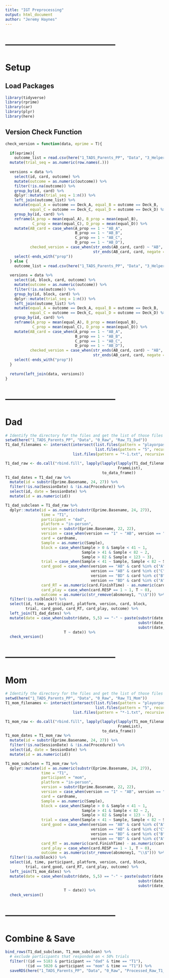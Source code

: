 ```yaml
---
title: "IGT Preprocessing"
output: html_document
author: "Jeremy Haynes"
---
```



# --------------------------------------
# Setup
## Load Packages
```r
library(tidyverse)
library(rprime)
library(car)
library(plyr)
library(here)
```


## Version Check Function
```r
check_version = function(data, eprime = T){
  
  if(eprime){
    outcome_list = read.csv(here("1_TADS_Parents_PP", "Data", "3_Helper", "eprime_AB_outcome_list.csv")) %>% 
  mutate(trial_seq = as.numeric(row.names(.)))
  
  versions = data %>%
    select(id, card, outcome) %>% 
    mutate(outcome = as.numeric(outcome)) %>% 
    filter(!is.na(outcome)) %>% 
    group_by(id, card) %>% 
    dplyr::mutate(trial_seq = 1:n()) %>% 
    left_join(outcome_list) %>% 
    mutate(equal_A = outcome == Deck_A, equal_B = outcome == Deck_B,
           equal_C = outcome == Deck_C, equal_D = outcome == Deck_D) %>% 
    group_by(id, card) %>% 
    reframe(A_prop = mean(equal_A), B_prop = mean(equal_B),
            C_prop = mean(equal_C), D_prop = mean(equal_D)) %>% 
    mutate(AB_card = case_when(A_prop == 1 ~ "AB_A",
                               B_prop == 1 ~ "AB_B",
                               C_prop == 1 ~ "AB_C",
                               D_prop == 1 ~ "AB_D"),
           checked_version = case_when(str_ends(AB_card, card) ~ "AB",
                                       str_ends(AB_card, card, negate = T) ~ "BD")) %>% 
    select(-ends_with("prop"))
  } else {
    outcome_list = read.csv(here("1_TADS_Parents_PP", "Data", "3_Helper", "pavlovia_AB_outcome_list.csv"))
  
  versions = data %>%
    select(id, block, card, outcome) %>% 
    mutate(outcome = as.numeric(outcome)) %>% 
    filter(!is.na(outcome)) %>% 
    group_by(id, block, card) %>% 
    dplyr::mutate(trial_seq = 1:n()) %>% 
    left_join(outcome_list) %>% 
    mutate(equal_A = outcome == Deck_A, equal_B = outcome == Deck_B,
           equal_C = outcome == Deck_C, equal_D = outcome == Deck_D) %>% 
    group_by(id, card) %>% 
    reframe(A_prop = mean(equal_A), B_prop = mean(equal_B),
            C_prop = mean(equal_C), D_prop = mean(equal_D)) %>% 
    mutate(AB_card = case_when(A_prop == 1 ~ "AB_A",
                               B_prop == 1 ~ "AB_B",
                               C_prop == 1 ~ "AB_C",
                               D_prop == 1 ~ "AB_D"),
           checked_version = case_when(str_ends(AB_card, card) ~ "AB",
                                       str_ends(AB_card, card, negate = T) ~ "BD")) %>% 
    select(-ends_with("prop"))
  }
  
  return(left_join(data, versions))
}
```


# --------------------------------------
# Dad
```r
# Identify the directory for the files and get the list of those files
setwd(here("1_TADS_Parents_PP", "Data", "0_Raw", "Raw_T1_Dad"))
T1_dad_filenames <- intersect(intersect(list.files(pattern = "playorpass - Version", recursive = T), 
                                        list.files(pattern = "5", recursive = T)),
                              list.files(pattern = "*-1.txt", recursive = T))

T1_dad_raw <- do.call("rbind.fill", lapply(lapply(lapply(T1_dad_filenames, read_eprime),
                                                  FrameList),
                                           to_data_frame))
T1_dad_dates = T1_dad_raw %>% 
  mutate(id = substr(Eprime.Basename, 24, 27)) %>% 
  filter(!is.na(SessionDate) & !is.na(Procedure)) %>% 
  select(id, date = SessionDate) %>% 
  mutate(id = as.numeric(id))

T1_dad_subclean = T1_dad_raw %>% 
  dplyr::mutate(id = as.numeric(substr(Eprime.Basename, 24, 27)),
                time = "T1",
                participant = "dad",
                platform = "in-person",
                version = substr(Eprime.Basename, 22, 22),
                version = case_when(version == "1" ~ "AB", version == "2" ~ "BD"),
                card = cardname,
                Sample = as.numeric(Sample),
                block = case_when(Sample > 0 & Sample < 41 ~ 1,
                                  Sample > 41 & Sample < 82 ~ 2,
                                  Sample > 82 & Sample < 123 ~ 3),
                trial = case_when(Sample < 41 ~ Sample, Sample < 82 ~ Sample - 1, T ~ Sample - 2),
                card_good = case_when(version == "AB" & card %in% c("A", "B") ~ 1,
                                      version == "AB" & card %in% c("C", "D") ~ 0,
                                      version == "BD" & card %in% c("B", "D") ~ 1,
                                      version == "BD" & card %in% c("A", "C") ~ 0),
                card_RT = as.numeric(card.FinishTime) - as.numeric(card.OnsetTime),
                card_play = case_when(card.RESP == 1 ~ 1, T ~ 0),
                outcome = as.numeric(str_remove(absmoney1, "\\$"))) %>% 
  filter(!is.na(block)) %>%
  select(id, time, participant, platform, version, card, block, 
         trial, card_good, card_RT, card_play, outcome) %>% 
  left_join(T1_dad_dates) %>% 
  mutate(date = case_when(substr(date, 5,5) == "-" ~ paste(substr(date,6,7),
                                                           substr(date,9,10),
                                                           substr(date,1,4), sep = "-"),
                          T ~ date)) %>% 
  check_version()
```


# --------------------------------------
# Mom
```r
# Identify the directory for the files and get the list of those files
setwd(here("1_TADS_Parents_PP", "Data", "0_Raw", "Raw_T1_Mom"))
T1_mom_filenames <- intersect(intersect(list.files(pattern = "playorpass - Version", recursive = T), 
                                        list.files(pattern = "5", recursive = T)),
                              list.files(pattern = "*-1.txt", recursive = T))

T1_mom_raw <- do.call("rbind.fill", lapply(lapply(lapply(T1_mom_filenames, read_eprime),
                                                  FrameList),
                                           to_data_frame))
T1_mom_dates = T1_mom_raw %>% 
  mutate(id = substr(Eprime.Basename, 24, 27)) %>% 
  filter(!is.na(SessionDate) & !is.na(Procedure)) %>% 
  select(id, date = SessionDate) %>% 
  mutate(id = as.numeric(id))

T1_mom_subclean = T1_mom_raw %>% 
  dplyr::mutate(id = as.numeric(substr(Eprime.Basename, 24, 27)),
                time = "T1",
                participant = "mom",
                platform = "in-person",
                version = substr(Eprime.Basename, 22, 22),
                version = case_when(version == "1" ~ "AB", version == "2" ~ "BD"),
                card = cardname,
                Sample = as.numeric(Sample),
                block = case_when(Sample > 0 & Sample < 41 ~ 1,
                                  Sample > 41 & Sample < 82 ~ 2,
                                  Sample > 82 & Sample < 123 ~ 3),
                trial = case_when(Sample < 41 ~ Sample, Sample < 82 ~ Sample - 1, T ~ Sample - 2),
                card_good = case_when(version == "AB" & card %in% c("A", "B") ~ 1,
                                      version == "AB" & card %in% c("C", "D") ~ 0,
                                      version == "BD" & card %in% c("B", "D") ~ 1,
                                      version == "BD" & card %in% c("A", "C") ~ 0),
                card_RT = as.numeric(card.FinishTime) - as.numeric(card.OnsetTime),
                card_play = case_when(card.RESP == 1 ~ 1, T ~ 0),
                outcome = as.numeric(str_remove(absmoney1, "\\$"))) %>% 
  filter(!is.na(block)) %>% 
  select(id, time, participant, platform, version, card, block, 
         trial, card_good, card_RT, card_play, outcome) %>% 
  left_join(T1_mom_dates) %>% 
  mutate(date = case_when(substr(date, 5,5) == "-" ~ paste(substr(date,6,7),
                                                           substr(date,9,10),
                                                           substr(date,1,4), sep = "-"),
                          T ~ date)) %>% 
  check_version()
```


# --------------------------------------
# Combine & Save
```r
bind_rows(T1_dad_subclean, T1_mom_subclean) %>%
  # exclude participants that responded on < 50% trials
  filter(!(id == 5183 & participant == "dad" & time == "T1"),
         !(id == 5020 & participant == "mom" & time == "T1")) %>%
  saveRDS(here("1_TADS_Parents_PP", "Data", "0_Raw", "Processed_Raw_T1_Parents.RDS"))
```























